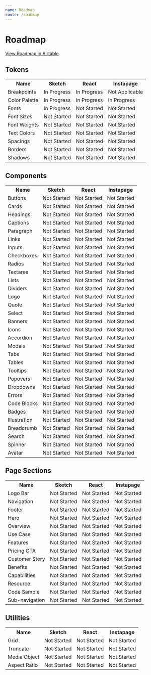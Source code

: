 ```yaml
---
name: Roadmap
route: /roadmap
---
```


# Roadmap

[View Roadmap in Airtable](https://airtable.com/tbl1HlEIKinZYEn5o/viwTb7vHuoJiuZhPZ?blocks=hide)

## Tokens

<table>
  <tr>
    <th>Name</th>
    <th>Sketch</th>
    <th>React</th>
    <th>Instapage</th>
  </tr>
  <tr>
    <td>Breakpoints</td>
    <td>In Progress</td>
    <td>In Progress</td>
    <td>Not Applicable</td>
  </tr>
  <tr>
    <td>Color Palette</td>
    <td>In Progress</td>
    <td>In Progress</td>
    <td>In Progress</td>
  </tr>
  <tr>
    <td>Fonts</td>
    <td>In Progress</td>
    <td>Not Started</td>
    <td>Not Started</td>
  </tr>
  <tr>
    <td>Font Sizes</td>
    <td>Not Started</td>
    <td>Not Started</td>
    <td>Not Started</td>
  </tr>
  <tr>
    <td>Font Weights</td>
    <td>Not Started</td>
    <td>Not Started</td>
    <td>Not Started</td>
  </tr>
  <tr>
    <td>Text Colors</td>
    <td>Not Started</td>
    <td>Not Started</td>
    <td>Not Started</td>
  </tr>
  <tr>
    <td>Spacings</td>
    <td>Not Started</td>
    <td>Not Started</td>
    <td>Not Started</td>
  </tr>
  <tr>
    <td>Borders</td>
    <td>Not Started</td>
    <td>Not Started</td>
    <td>Not Started</td>
  </tr>
  <tr>
    <td>Shadows</td>
    <td>Not Started</td>
    <td>Not Started</td>
    <td>Not Started</td>
  </tr>
</table>

## Components

<table>
  <tr>
    <th>Name</th>
    <th>Sketch</th>
    <th>React</th>
    <th>Instapage</th>
  </tr>
  <tr>
    <td>Buttons</td>
    <td>Not Started</td>
    <td>Not Started</td>
    <td>Not Started</td>
  </tr>
  <tr>
    <td>Cards</td>
    <td>Not Started</td>
    <td>Not Started</td>
    <td>Not Started</td>
  </tr>
  <tr>
    <td>Headings</td>
    <td>Not Started</td>
    <td>Not Started</td>
    <td>Not Started</td>
  </tr>
  <tr>
    <td>Captions</td>
    <td>Not Started</td>
    <td>Not Started</td>
    <td>Not Started</td>
  </tr>
  <tr>
    <td>Paragraph</td>
    <td>Not Started</td>
    <td>Not Started</td>
    <td>Not Started</td>
  </tr>
  <tr>
    <td>Links</td>
    <td>Not Started</td>
    <td>Not Started</td>
    <td>Not Started</td>
  </tr>
  <tr>
    <td>Inputs</td>
    <td>Not Started</td>
    <td>Not Started</td>
    <td>Not Started</td>
  </tr>
  <tr>
    <td>Checkboxes</td>
    <td>Not Started</td>
    <td>Not Started</td>
    <td>Not Started</td>
  </tr>
  <tr>
    <td>Radios</td>
    <td>Not Started</td>
    <td>Not Started</td>
    <td>Not Started</td>
  </tr>
  <tr>
    <td>Textarea</td>
    <td>Not Started</td>
    <td>Not Started</td>
    <td>Not Started</td>
  </tr>
  <tr>
    <td>Lists</td>
    <td>Not Started</td>
    <td>Not Started</td>
    <td>Not Started</td>
  </tr>
  <tr>
    <td>Dividers</td>
    <td>Not Started</td>
    <td>Not Started</td>
    <td>Not Started</td>
  </tr>
  <tr>
    <td>Logo</td>
    <td>Not Started</td>
    <td>Not Started</td>
    <td>Not Started</td>
  </tr>
  <tr>
    <td>Quote</td>
    <td>Not Started</td>
    <td>Not Started</td>
    <td>Not Started</td>
  </tr>
  <tr>
    <td>Select</td>
    <td>Not Started</td>
    <td>Not Started</td>
    <td>Not Started</td>
  </tr>
  <tr>
    <td>Banners</td>
    <td>Not Started</td>
    <td>Not Started</td>
    <td>Not Started</td>
  </tr>
  <tr>
    <td>Icons</td>
    <td>Not Started</td>
    <td>Not Started</td>
    <td>Not Started</td>
  </tr>
  <tr>
    <td>Accordion</td>
    <td>Not Started</td>
    <td>Not Started</td>
    <td>Not Started</td>
  </tr>
  <tr>
    <td>Modals</td>
    <td>Not Started</td>
    <td>Not Started</td>
    <td>Not Started</td>
  </tr>
  <tr>
    <td>Tabs</td>
    <td>Not Started</td>
    <td>Not Started</td>
    <td>Not Started</td>
  </tr>
  <tr>
    <td>Tables</td>
    <td>Not Started</td>
    <td>Not Started</td>
    <td>Not Started</td>
  </tr>
  <tr>
    <td>Tooltips</td>
    <td>Not Started</td>
    <td>Not Started</td>
    <td>Not Started</td>
  </tr>
  <tr>
    <td>Popovers</td>
    <td>Not Started</td>
    <td>Not Started</td>
    <td>Not Started</td>
  </tr>
  <tr>
    <td>Dropdowns</td>
    <td>Not Started</td>
    <td>Not Started</td>
    <td>Not Started</td>
  </tr>
  <tr>
    <td>Errors</td>
    <td>Not Started</td>
    <td>Not Started</td>
    <td>Not Started</td>
  </tr>
  <tr>
    <td>Code Blocks</td>
    <td>Not Started</td>
    <td>Not Started</td>
    <td>Not Started</td>
  </tr>
  <tr>
    <td>Badges</td>
    <td>Not Started</td>
    <td>Not Started</td>
    <td>Not Started</td>
  </tr>
  <tr>
    <td>Illustration</td>
    <td>Not Started</td>
    <td>Not Started</td>
    <td>Not Started</td>
  </tr>
  <tr>
    <td>Breadcrumb</td>
    <td>Not Started</td>
    <td>Not Started</td>
    <td>Not Started</td>
  </tr>
  <tr>
    <td>Search</td>
    <td>Not Started</td>
    <td>Not Started</td>
    <td>Not Started</td>
  </tr>
  <tr>
    <td>Spinner</td>
    <td>Not Started</td>
    <td>Not Started</td>
    <td>Not Started</td>
  </tr>
  <tr>
    <td>Avatar</td>
    <td>Not Started</td>
    <td>Not Started</td>
    <td>Not Started</td>
  </tr>
</table>

## Page Sections

<table>
  <tr>
    <th>Name</th>
    <th>Sketch</th>
    <th>React</th>
    <th>Instapage</th>
  </tr>
  <tr>
    <td>Logo Bar</td>
    <td>Not Started</td>
    <td>Not Started</td>
    <td>Not Started</td>
  </tr>
  <tr>
    <td>Navigation</td>
    <td>Not Started</td>
    <td>Not Started</td>
    <td>Not Started</td>
  </tr>
  <tr>
    <td>Footer</td>
    <td>Not Started</td>
    <td>Not Started</td>
    <td>Not Started</td>
  </tr>
  <tr>
    <td>Hero</td>
    <td>Not Started</td>
    <td>Not Started</td>
    <td>Not Started</td>
  </tr>
  <tr>
    <td>Overview</td>
    <td>Not Started</td>
    <td>Not Started</td>
    <td>Not Started</td>
  </tr>
  <tr>
    <td>Use Case</td>
    <td>Not Started</td>
    <td>Not Started</td>
    <td>Not Started</td>
  </tr>
  <tr>
    <td>Features</td>
    <td>Not Started</td>
    <td>Not Started</td>
    <td>Not Started</td>
  </tr>
  <tr>
    <td>Pricing CTA</td>
    <td>Not Started</td>
    <td>Not Started</td>
    <td>Not Started</td>
  </tr>
  <tr>
    <td>Customer Story</td>
    <td>Not Started</td>
    <td>Not Started</td>
    <td>Not Started</td>
  </tr>
  <tr>
    <td>Benefits</td>
    <td>Not Started</td>
    <td>Not Started</td>
    <td>Not Started</td>
  </tr>
  <tr>
    <td>Capabilities</td>
    <td>Not Started</td>
    <td>Not Started</td>
    <td>Not Started</td>
  </tr>
  <tr>
    <td>Resource</td>
    <td>Not Started</td>
    <td>Not Started</td>
    <td>Not Started</td>
  </tr>
  <tr>
    <td>Code Sample</td>
    <td>Not Started</td>
    <td>Not Started</td>
    <td>Not Started</td>
  </tr>
  <tr>
    <td>Sub-navigation</td>
    <td>Not Started</td>
    <td>Not Started</td>
    <td>Not Started</td>
  </tr>
</table>

## Utilities

<table>
  <tr>
    <th>Name</th>
    <th>Sketch</th>
    <th>React</th>
    <th>Instapage</th>
  </tr>
  <tr>
    <td>Grid</td>
    <td>Not Started</td>
    <td>Not Started</td>
    <td>Not Started</td>
  </tr>
  <tr>
    <td>Truncate</td>
    <td>Not Started</td>
    <td>Not Started</td>
    <td>Not Started</td>
  </tr>
  <tr>
    <td>Media Object</td>
    <td>Not Started</td>
    <td>Not Started</td>
    <td>Not Started</td>
  </tr>
  <tr>
    <td>Aspect Ratio</td>
    <td>Not Started</td>
    <td>Not Started</td>
    <td>Not Started</td>
  </tr>
</table>
